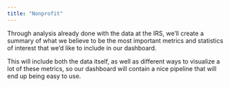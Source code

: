 ```yaml
---
title: "Nonprofit"
---
```



Through analysis already done with the data at the IRS, we'll create a summary of what we believe to be the most important metrics and statistics of interest that we'd like to include in our dashboard. 

This will include both the data itself, as well as different ways to visualize a lot of these metrics, so our dashboard will contain a nice pipeline that will end up being easy to use.
